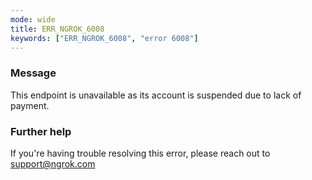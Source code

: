 ```yaml
---
mode: wide
title: ERR_NGROK_6008
keywords: ["ERR_NGROK_6008", "error 6008"]
---
```


### Message

This endpoint is unavailable as its account is suspended due to lack of payment.

### Further help

If you're having trouble resolving this error, please reach out to [support@ngrok.com](mailto:support@ngrok.com?subject=Help%20with%20ERR_NGROK_6008)
